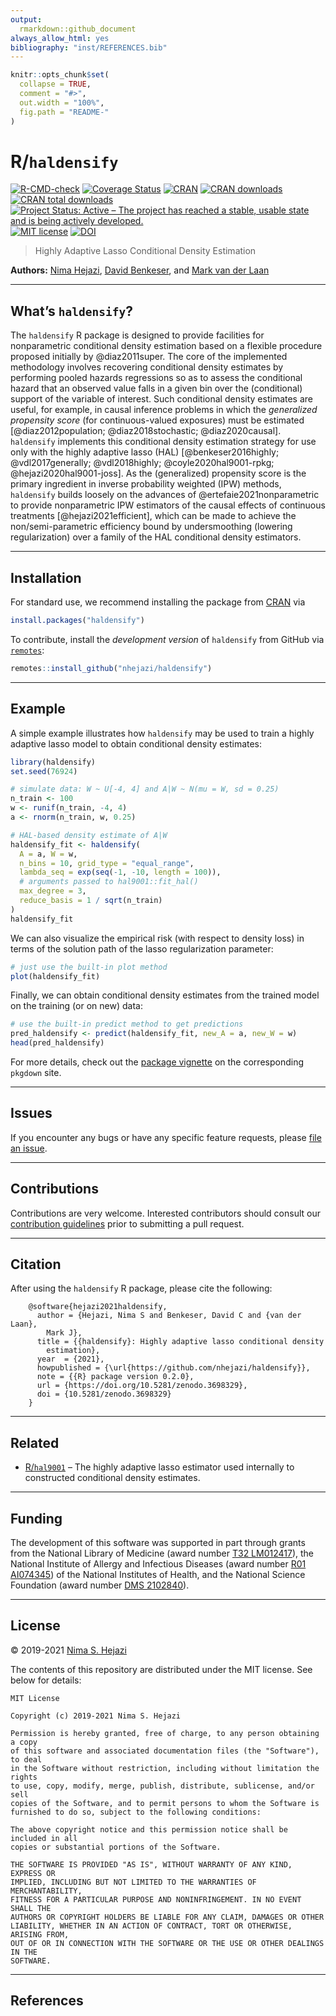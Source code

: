 ```yaml
---
output:
  rmarkdown::github_document
always_allow_html: yes
bibliography: "inst/REFERENCES.bib"
---
```


<!-- README.md is generated from README.Rmd. Please edit that file -->

```r
knitr::opts_chunk$set(
  collapse = TRUE,
  comment = "#>",
  out.width = "100%",
  fig.path = "README-"
)
```


# R/`haldensify`

<!-- badges: start -->
[![R-CMD-check](https://github.com/nhejazi/haldensify/workflows/R-CMD-check/badge.svg)](https://github.com/nhejazi/haldensify/actions)
[![Coverage Status](https://img.shields.io/codecov/c/github/nhejazi/haldensify/master.svg)](https://codecov.io/github/nhejazi/haldensify?branch=master)
[![CRAN](http://www.r-pkg.org/badges/version/haldensify)](https://www.r-pkg.org/pkg/haldensify)
[![CRAN downloads](https://cranlogs.r-pkg.org/badges/haldensify)](https://CRAN.R-project.org/package=haldensify)
[![CRAN total downloads](http://cranlogs.r-pkg.org/badges/grand-total/haldensify)](https://CRAN.R-project.org/package=haldensify)
[![Project Status: Active – The project has reached a stable, usable state and is being actively developed.](https://www.repostatus.org/badges/latest/active.svg)](https://www.repostatus.org/#active)
[![MIT license](http://img.shields.io/badge/license-MIT-brightgreen.svg)](https://opensource.org/licenses/MIT)
[![DOI](https://zenodo.org/badge/DOI/10.5281/zenodo.3698329.svg)](https://doi.org/10.5281/zenodo.3698329)
<!-- badges: end -->


> Highly Adaptive Lasso Conditional Density Estimation

__Authors:__ [Nima Hejazi](https://nimahejazi.org), [David
Benkeser](https://www.sph.emory.edu/faculty/profile/#!dbenkes), and [Mark
van der Laan](https://vanderlaan-lab.org/about/)

---

## What's `haldensify`?

The `haldensify` R package is designed to provide facilities for nonparametric
conditional density estimation based on a flexible procedure proposed initially
by @diaz2011super. The core of the implemented methodology involves recovering
conditional density estimates by performing pooled hazards regressions so as to
assess the conditional hazard that an observed value falls in a given bin over
the (conditional) support of the variable of interest. Such conditional density
estimates are useful, for example, in causal inference problems in which the
_generalized propensity score_ (for continuous-valued exposures) must be
estimated [@diaz2012population; @diaz2018stochastic; @diaz2020causal].
`haldensify` implements this conditional density estimation strategy for use
only with the highly adaptive lasso (HAL) [@benkeser2016highly;
@vdl2017generally; @vdl2018highly; @coyle2020hal9001-rpkg;
@hejazi2020hal9001-joss]. As the (generalized) propensity score is the primary
ingredient in inverse probability weighted (IPW) methods, `haldensify` builds
loosely on the advances of @ertefaie2021nonparametric to provide nonparametric
IPW estimators of the causal effects of continuous treatments
[@hejazi2021efficient], which can be made to achieve the non/semi-parametric
efficiency bound by undersmoothing (lowering regularization) over a family of
the HAL conditional density estimators.

---

## Installation

For standard use, we recommend installing the package from
[CRAN](https://CRAN.R-project.org/package=haldensify) via

```r
install.packages("haldensify")
```

To contribute, install the _development version_ of `haldensify` from GitHub
via [`remotes`](https://CRAN.R-project.org/package=remotes):

```r
remotes::install_github("nhejazi/haldensify")
```

---

## Example

A simple example illustrates how `haldensify` may be used to train a highly
adaptive lasso model to obtain conditional density estimates:

```r
library(haldensify)
set.seed(76924)

# simulate data: W ~ U[-4, 4] and A|W ~ N(mu = W, sd = 0.25)
n_train <- 100
w <- runif(n_train, -4, 4)
a <- rnorm(n_train, w, 0.25)

# HAL-based density estimate of A|W
haldensify_fit <- haldensify(
  A = a, W = w,
  n_bins = 10, grid_type = "equal_range",
  lambda_seq = exp(seq(-1, -10, length = 100)),
  # arguments passed to hal9001::fit_hal()
  max_degree = 3,
  reduce_basis = 1 / sqrt(n_train)
)
haldensify_fit
```

We can also visualize the empirical risk (with respect to density loss) in terms
of the solution path of the lasso regularization parameter:
```r
# just use the built-in plot method
plot(haldensify_fit)
```

Finally, we can obtain conditional density estimates from the trained model on
the training (or on new) data:
```r
# use the built-in predict method to get predictions
pred_haldensify <- predict(haldensify_fit, new_A = a, new_W = w)
head(pred_haldensify)
```

For more details, check out the [package
vignette](https://code.nimahejazi.org/haldensify/articles/intro_haldensify) on
the corresponding `pkgdown` site.

---

## Issues

If you encounter any bugs or have any specific feature requests, please [file
an issue](https://github.com/nhejazi/haldensify/issues).

---

## Contributions

Contributions are very welcome. Interested contributors should consult our
[contribution
guidelines](https://github.com/nhejazi/haldensify/blob/master/CONTRIBUTING.md)
prior to submitting a pull request.

---

## Citation

After using the `haldensify` R package, please cite the following:

        @software{hejazi2021haldensify,
          author = {Hejazi, Nima S and Benkeser, David C and {van der Laan},
            Mark J},
          title = {{haldensify}: Highly adaptive lasso conditional density
            estimation},
          year  = {2021},
          howpublished = {\url{https://github.com/nhejazi/haldensify}},
          note = {{R} package version 0.2.0},
          url = {https://doi.org/10.5281/zenodo.3698329},
          doi = {10.5281/zenodo.3698329}
        }

---

## Related

* [R/`hal9001`](https://github.com/tlverse/hal9001) -- The highly adaptive
  lasso estimator used internally to constructed conditional density estimates.

---

## Funding

The development of this software was supported in part through grants from the
National Library of Medicine (award number [T32
LM012417](https://reporter.nih.gov/project-details/9248418)), the
National Institute of Allergy and Infectious Diseases (award number
[R01 AI074345](https://reporter.nih.gov/project-details/9926564)) of the
National Institutes of Health, and the National Science Foundation (award
number [DMS 2102840](https://www.nsf.gov/awardsearch/showAward?AWD_ID=2102840)).

---

## License

&copy; 2019-2021 [Nima S. Hejazi](https://nimahejazi.org)

The contents of this repository are distributed under the MIT license. See below
for details:
```
MIT License

Copyright (c) 2019-2021 Nima S. Hejazi

Permission is hereby granted, free of charge, to any person obtaining a copy
of this software and associated documentation files (the "Software"), to deal
in the Software without restriction, including without limitation the rights
to use, copy, modify, merge, publish, distribute, sublicense, and/or sell
copies of the Software, and to permit persons to whom the Software is
furnished to do so, subject to the following conditions:

The above copyright notice and this permission notice shall be included in all
copies or substantial portions of the Software.

THE SOFTWARE IS PROVIDED "AS IS", WITHOUT WARRANTY OF ANY KIND, EXPRESS OR
IMPLIED, INCLUDING BUT NOT LIMITED TO THE WARRANTIES OF MERCHANTABILITY,
FITNESS FOR A PARTICULAR PURPOSE AND NONINFRINGEMENT. IN NO EVENT SHALL THE
AUTHORS OR COPYRIGHT HOLDERS BE LIABLE FOR ANY CLAIM, DAMAGES OR OTHER
LIABILITY, WHETHER IN AN ACTION OF CONTRACT, TORT OR OTHERWISE, ARISING FROM,
OUT OF OR IN CONNECTION WITH THE SOFTWARE OR THE USE OR OTHER DEALINGS IN THE
SOFTWARE.
```

---

## References

